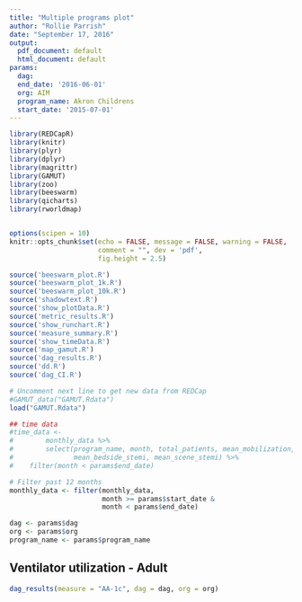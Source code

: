 ```yaml
---
title: "Multiple programs plot"
author: "Rollie Parrish"
date: "September 17, 2016"
output:
  pdf_document: default
  html_document: default
params:
  dag: 
  end_date: '2016-06-01'
  org: AIM
  program_name: Akron Childrens
  start_date: '2015-07-01'
---
```



```r
library(REDCapR)
library(knitr)
library(plyr)
library(dplyr)
library(magrittr)
library(GAMUT)
library(zoo)
library(beeswarm)
library(qicharts)
library(rworldmap)


options(scipen = 10)
knitr::opts_chunk$set(echo = FALSE, message = FALSE, warning = FALSE, 
                      comment = "", dev = 'pdf',
                      fig.height = 2.5)

source('beeswarm_plot.R')
source('beeswarm_plot_1k.R')
source('beeswarm_plot_10k.R')
source('shadowtext.R')
source('show_plotData.R')
source('metric_results.R')
source('show_runchart.R')
source('measure_summary.R')
source('show_timeData.R')
source('map_gamut.R')
source('dag_results.R')
source('dd.R')
source('dag_CI.R')

```
```r
# Uncomment next line to get new data from REDCap
#GAMUT_data("GAMUT.Rdata")
load("GAMUT.Rdata")

## time data
#time_data <- 
#        monthly_data %>%
#        select(program_name, month, total_patients, mean_mobilization, stemi_cases,
#               mean_bedside_stemi, mean_scene_stemi) %>%
#    filter(month < params$end_date)

# Filter past 12 months 
monthly_data <- filter(monthly_data,
                       month >= params$start_date & 
                       month < params$end_date)

dag <- params$dag
org <- params$org
program_name <- params$program_name

```



## Ventilator utilization - Adult  

```r

dag_results(measure = "AA-1c", dag = dag, org = org)

```
